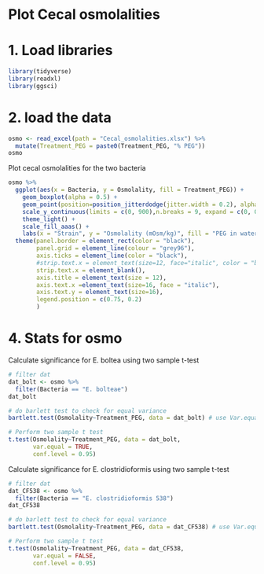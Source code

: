 # Plot Cecal osmolalities

# 1. Load libraries
```{r}
library(tidyverse)
library(readxl)
library(ggsci)
```

# 2. load the data
```{r}
osmo <- read_excel(path = "Cecal_osmolalities.xlsx") %>%
  mutate(Treatment_PEG = paste0(Treatment_PEG, "% PEG")) 
osmo
```

Plot cecal osmolalities for the two bacteria
```{r}
osmo %>% 
  ggplot(aes(x = Bacteria, y = Osmolality, fill = Treatment_PEG)) +
    geom_boxplot(alpha = 0.5) +
    geom_point(position=position_jitterdodge(jitter.width = 0.2), alpha = 0.6) +
    scale_y_continuous(limits = c(0, 900),n.breaks = 9, expand = c(0, 0)) +
    theme_light() +
    scale_fill_aaas() +
    labs(x = "Strain", y = "Osmolality (mOsm/kg)", fill = "PEG in water (w/v)") +
  theme(panel.border = element_rect(color = "black"),
        panel.grid = element_line(colour = "grey96"),
        axis.ticks = element_line(color = "black"),
        #strip.text.x = element_text(size=12, face="italic", color = "black"),
        strip.text.x = element_blank(),
        axis.title = element_text(size = 12),
        axis.text.x =element_text(size=16, face = "italic"),
        axis.text.y = element_text(size=16),
        legend.position = c(0.75, 0.2)
        )

```

# 4. Stats for osmo

Calculate significance for E. boltea using two sample t-test
```{r}
# filter dat
dat_bolt <- osmo %>%
  filter(Bacteria == "E. bolteae")
dat_bolt

# do barlett test to check for equal variance
bartlett.test(Osmolality~Treatment_PEG, data = dat_bolt) # use Var.equal = TRUE

# Perform two sample t test
t.test(Osmolality~Treatment_PEG, data = dat_bolt,
       var.equal = TRUE,
       conf.level = 0.95)

```


Calculate significance for E. clostridioformis using two sample t-test
```{r}
# filter dat
dat_CF538 <- osmo %>%
  filter(Bacteria == "E. clostridioformis 538")
dat_CF538

# do barlett test to check for equal variance
bartlett.test(Osmolality~Treatment_PEG, data = dat_CF538) # use Var.equal = TRUE

# Perform two sample t test
t.test(Osmolality~Treatment_PEG, data = dat_CF538,
       var.equal = FALSE,
       conf.level = 0.95)

```



